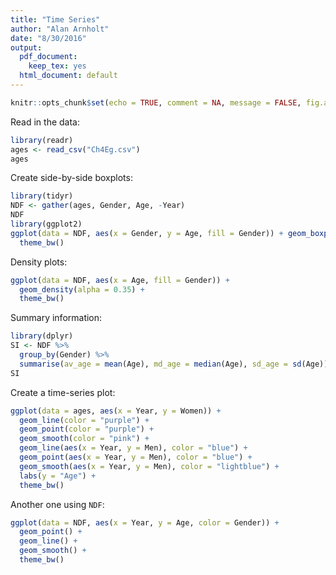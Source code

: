 ```yaml
---
title: "Time Series"
author: "Alan Arnholt"
date: "8/30/2016"
output:
  pdf_document:
    keep_tex: yes
  html_document: default
---
```


```r
knitr::opts_chunk$set(echo = TRUE, comment = NA, message = FALSE, fig.align='center')
```

Read in the data:

```r
library(readr)
ages <- read_csv("Ch4Eg.csv")
ages
```


Create side-by-side boxplots:

```r
library(tidyr)
NDF <- gather(ages, Gender, Age, -Year)
NDF
library(ggplot2)
ggplot(data = NDF, aes(x = Gender, y = Age, fill = Gender)) + geom_boxplot() + 
  theme_bw()
```

Density plots:

```r
ggplot(data = NDF, aes(x = Age, fill = Gender)) + 
  geom_density(alpha = 0.35) + 
  theme_bw()
```

Summary information:

```r
library(dplyr)
SI <- NDF %>%
  group_by(Gender) %>%
  summarise(av_age = mean(Age), md_age = median(Age), sd_age = sd(Age))
SI
```

Create a time-series plot:

```r
ggplot(data = ages, aes(x = Year, y = Women)) + 
  geom_line(color = "purple") + 
  geom_point(color = "purple") + 
  geom_smooth(color = "pink") + 
  geom_line(aes(x = Year, y = Men), color = "blue") + 
  geom_point(aes(x = Year, y = Men), color = "blue") + 
  geom_smooth(aes(x = Year, y = Men), color = "lightblue") +
  labs(y = "Age") +
  theme_bw()
```

Another one using `NDF`:

```r
ggplot(data = NDF, aes(x = Year, y = Age, color = Gender)) + 
  geom_point() + 
  geom_line() +
  geom_smooth() +
  theme_bw() 
```
